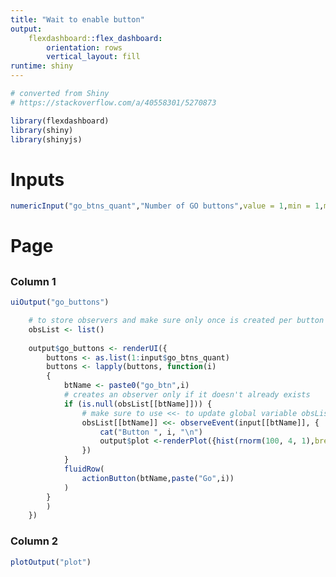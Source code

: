 ```yaml
---
title: "Wait to enable button"
output: 
    flexdashboard::flex_dashboard:
        orientation: rows
        vertical_layout: fill
runtime: shiny
---
```


```r
# converted from Shiny
# https://stackoverflow.com/a/40558301/5270873

library(flexdashboard)
library(shiny)
library(shinyjs)
```

# Inputs {.sidebar}

```r
numericInput("go_btns_quant","Number of GO buttons",value = 1,min = 1,max = 10)
```

# Page

##

### Column 1

```r
uiOutput("go_buttons")

    # to store observers and make sure only once is created per button
    obsList <- list()
    
    output$go_buttons <- renderUI({
        buttons <- as.list(1:input$go_btns_quant)
        buttons <- lapply(buttons, function(i)
        {
            btName <- paste0("go_btn",i)
            # creates an observer only if it doesn't already exists
            if (is.null(obsList[[btName]])) {
                # make sure to use <<- to update global variable obsList
                obsList[[btName]] <<- observeEvent(input[[btName]], {
                    cat("Button ", i, "\n")
                    output$plot <-renderPlot({hist(rnorm(100, 4, 1),breaks = 50*i)})
                })
            }
            fluidRow(
                actionButton(btName,paste("Go",i))
            )
        }
        )
    })
```


### Column 2
```r
plotOutput("plot")
```

